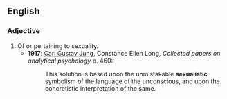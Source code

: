 ==English==

===Adjective===
{{en-adj}}

# Of or pertaining to sexuality.
#* '''1917''': [[w:Carl Jung|Carl Gustav Jung]], Constance Ellen Long, ''Collected papers on analytical psychology'' p. 460:
#*: This solution is based upon the unmistakable '''sexualistic''' symbolism of the language of the unconscious, and upon the concretistic interpretation of the same.